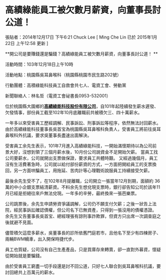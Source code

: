 # 高績綠能員工被欠數月薪資，向董事長討公道！

張貼者：2014年12月17日 下午6:21 Chuck Lee  [ Ming Che Lin 已於 2015年1月22日 上午12:58 更新 ]

**開公司是要賺錢還是騙錢？高績綠能員工被欠數月薪資，向董事長討公道！  **

活動時間：103年12月18日上午10時 

活動地點：桃園縣吳耳鼻喉科（桃園縣桃園市民生路202號） 

行動團體：高積綠能科技員工自救會共七人、電資工會、勞動黨 

新聞聯絡人：林名哲（電資工會祕書長0953-532001）

位於桃園縣大園鄉的[**高績綠能科技股份有限公司**](http://www.upkey.com.tw/)，自101年起陸續發生薪水遲發、欠發情事，部份員工截至102年10月底離職前共被積欠三、四十萬薪水。

一年多以來受害員工歷經調解、民事訴訟、刑事訴訟等程序，依然無法討回薪水。 由於高績綠能科技董事長吳首宝為桃園縣吳耳鼻喉科負責人，受害員工將前往吳耳鼻喉科外抗議，要求吳董事長盡速出面解決。

受害員工余先生表示，101年7月進入高績綠能科技，一開始滿懷期待以為公司前景大好，沒想到領了三個月薪水後，10月份公司說資金不足開始欠薪。 當員工找公司要薪水，公司就開出支票做保證，要求員工共體時艱。 又經過幾個月，員工沒有生活費著急時，公司就以給付部份薪資的方式，一方面把開給員工的支票換回，另一方面哄騙員工，用拖延、苦肉計等心理戰術說服員工持續接受欠薪。 

最後余先生受不了，在102年8月提離職，公司開立一張當年12月到期，面額約 36萬的中小企銀支票結清薪資。不料余先生想兌現支票時，銀行卻告知公司於該年11月已經是拒絕往來戶無法兌現。一年多的辛勞，最終換來一張芭樂票。

公司跳票後，余先生申請勞資爭議調解，公司仍不願支付欠薪；之後一狀告上法院，經民事訴訟確認債權，但公司名下已無資產，只得到一張沒用的債權憑證。 余先生又告董事長吳首宝、總經理張有諒刑事詐欺罪，但資方只出席一次調查庭之後就避不見面。

儘管積欠這麼多薪水，吳董事長的診所依舊門庭若市，且他名下至少有四棟房子、兩輛BWM轎車，出入開保時捷代步。 

員工也質疑，公司沒有自己生產產品，只是買庫存來轉賣，卻一直對外募資，懷疑從開始就是要騙錢。 

由於受害員工窮盡一切手段還是討不回公道，只好七人聯合到吳耳鼻喉科抗議，要討回總共上百萬元的薪水。